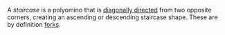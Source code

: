 A _staircase_ is a polyomino that is [diagonally directed](/glossary/diagonally-directed) from two opposite corners, creating an ascending or descending staircase shape. These are by definition [forks](/classes/fork).
